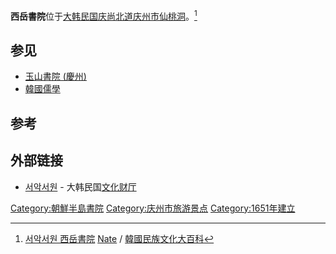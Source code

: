 {{noteTA
|1=西岳
}}
{{Infobox Korean name
|img= <!-- 檔案不存在 The Seoak Local academy in Gyeongju.jpg -->
|caption=
|hangul=서악서원
|hanja=西岳書院
|rr=Seoak Seowon
|mr=Soak Sŏwŏn
}}
'''西岳書院'''位于[[大韩民国|大韩民国]][[庆尚北道|庆尚北道]][[庆州市|庆州市]][[仙桃洞|仙桃洞]]。<ref>{{ko}} [http://100.nate.com/dicsearch/pentry.html?s=K&i=254158&v=42 서악서원 西岳書院] {{Wayback|url=http://100.nate.com/dicsearch/pentry.html?s=K&i=254158&v=42 |date=20110610060151 }} [[Nate|Nate]] / [[韓國民族文化大百科|韓國民族文化大百科]]</ref>

==参见==
*[[玉山書院_(慶州)|玉山書院 (慶州)]]
*[[韓國儒學|韓國儒學]]

==参考==
{{reflist}}

==外部链接==
*{{ko}} [http://ocp.go.kr:9000/n_pro_search/pro_search.cgi?mode=2&doc_no=00006621&type=23&v_start=270 서악서원]{{Wayback|url=http://ocp.go.kr:9000/n_pro_search/pro_search.cgi?mode=2&doc_no=00006621&type=23&v_start=270 |date=20110722140432 }} - 大韩民国[[文化财厅|文化财厅]]

{{教育小作品}}

[[Category:朝鮮半島書院|Category:朝鮮半島書院]]
[[Category:庆州市旅游景点|Category:庆州市旅游景点]]
[[Category:1651年建立|Category:1651年建立]]